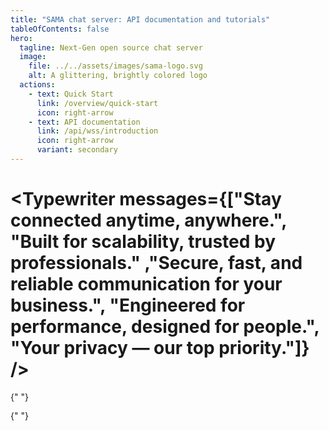 ```yaml
---
title: "SAMA chat server: API documentation and tutorials"
tableOfContents: false
hero:
  tagline: Next-Gen open source chat server
  image:
    file: ../../assets/images/sama-logo.svg
    alt: A glittering, brightly colored logo
  actions:
    - text: Quick Start
      link: /overview/quick-start
      icon: right-arrow
    - text: API documentation
      link: /api/wss/introduction
      icon: right-arrow
      variant: secondary
---
```




# <Typewriter messages={["Stay connected anytime, anywhere.", "Built for scalability, trusted by professionals." ,"Secure, fast, and reliable communication for your business.", "Engineered for performance, designed for people.", "Your privacy — our top priority."]} />

<CardGrid stagger>
  <Card title="Websocket API" icon="puzzle">
    <LinkCard title="Click Here" href="/api/wss/introduction" />
  </Card>{" "}
  <Card title="Technology Stack" icon="codePen">
    <div style="display: flex; justify-content: space-between; align-items:center;">
      <span style="border: 1px solid var(--sl-color-gray-2); padding: 0.4rem; border-radius: 0.5rem">
        <NodeJsIcon style="width: 40px; height: 40px; margin: 0;" />
      </span>
      <span style="border: 1px solid var(--sl-color-gray-2); padding: 0.4rem; border-radius: 0.5rem">
        <RedisIcon style="width: 40px; height: 40px; margin: 0;" />
      </span>
      <span style="border: 1px solid var(--sl-color-gray-2); padding: 0.4rem; border-radius: 0.5rem">
        <MongoDBIcon style="width: 40px; height: 40px; margin: 0;" />
      </span>
      <span style="border: 1px solid var(--sl-color-gray-2); padding: 0.4rem; border-radius: 0.5rem">
        <AWSIcon style="width: 40px; height: 40px; margin: 0;" />
      </span>
      <a
        href="/deployment/docker-server-setup/#useful-link"
        alt="..."
        style="border: 1px solid var(--sl-color-gray-2); padding: 0.4rem; border-radius: 0.5rem; cursor: pointer"
      >
        <Icon size="40px" name="right-arrow" />
      </a>
    </div>
  </Card>
  <Card title="HTTPS API" icon="puzzle">
    <LinkCard title="Click Here" href="/api/http/introduction" />
  </Card>{" "}
  <Card title="Programmable Chat" icon="laptop">
    <LinkCard title="Click Here" href="/programmable-chat" />
  </Card>
</CardGrid>

